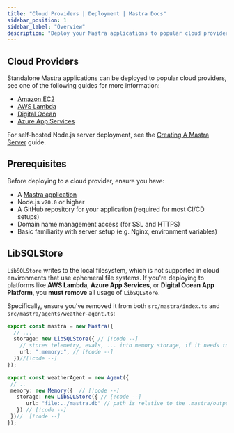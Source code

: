 ```yaml
---
title: "Cloud Providers | Deployment | Mastra Docs"
sidebar_position: 1
sidebar_label: "Overview"
description: "Deploy your Mastra applications to popular cloud providers."
---
```


## Cloud Providers

Standalone Mastra applications can be deployed to popular cloud providers, see one of the following guides for more information:

- [Amazon EC2](/deployment/cloud-providers/amazon-ec2)
- [AWS Lambda](/deployment/cloud-providers/aws-lambda)
- [Digital Ocean](/deployment/cloud-providers/digital-ocean)
- [Azure App Services](/deployment/cloud-providers/azure-app-services)

For self-hosted Node.js server deployment, see the [Creating A Mastra Server](/deployment/server) guide.

## Prerequisites

Before deploying to a cloud provider, ensure you have:

- A [Mastra application](/getting-started/installation)
- Node.js `v20.0` or higher
- A GitHub repository for your application (required for most CI/CD setups)
- Domain name management access (for SSL and HTTPS)
- Basic familiarity with server setup (e.g. Nginx, environment variables)

## LibSQLStore

`LibSQLStore` writes to the local filesystem, which is not supported in cloud environments that use ephemeral file systems. If you're deploying to platforms like **AWS Lambda**, **Azure App Services**, or **Digital Ocean App Platform**, you **must remove** all usage of `LibSQLStore`.

Specifically, ensure you've removed it from both `src/mastra/index.ts` and `src/mastra/agents/weather-agent.ts`:

```typescript filename="src/mastra/index.ts" showLineNumbers
export const mastra = new Mastra({
  // ...
  storage: new LibSQLStore({ // [!code --]
    // stores telemetry, evals, ... into memory storage, if it needs to persist, change to file:../mastra.db // [!code --]
    url: ":memory:", // [!code --]
  })//[!code --]
});
```

```typescript filename="src/mastra/agents/weather-agent.ts" showLineNumbers
export const weatherAgent = new Agent({
 // ..
 memory: new Memory({  // [!code --]
   storage: new LibSQLStore({ // [!code --]
      url: "file:../mastra.db" // path is relative to the .mastra/output directory // [!code --]
   }) // [!code --]
 })//  [!code --]
});
```
